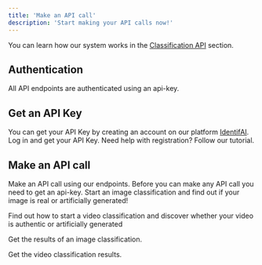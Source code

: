 ```yaml
---
title: 'Make an API call'
description: 'Start making your API calls now!'
---
```


You can learn how our system works in the [Classification API](../classification) section.

## Authentication
All API endpoints are authenticated using an api-key.

## Get an API Key
You can get your API Key by creating an account on our platform [IdentifAI](https://web.identifai.net).
<CardGroup>
  <Card
    title="Login"
    icon="user"
    href="https://web.identifai.net">
    Log in and get your API Key.
  </Card>
  <Card
    title="Register"
    icon="user-plus"
    href="../sign-up">
    Need help with registration? Follow our tutorial.
  </Card>
</CardGroup>

## Make an API call
Make an API call using our endpoints.
<Note>
  Before you can make any API call you need to get an api-key.
</Note>
<CardGroup>
  <Card 
    title="Classify an image"
    icon="camera"
    href="classify-image">
    Start an image classification and find out if your image is real or artificially generated!
  </Card>

  <Card
    title="Classify a video"
    icon="video"
    href="classify-video">
    Find out how to start a video classification and discover whether your video is authentic or artificially generated
  </Card>
  
  <Card 
    title="Get an image classification result"
    icon="image"
    href="get-an-image-classification-result">
    Get the results of an image classification.
  </Card>

  <Card
    title="Get a video classification result"
    icon="film"
    href="get-a-video-classification-result">
    Get the video classification results.
  </Card>
</CardGroup>